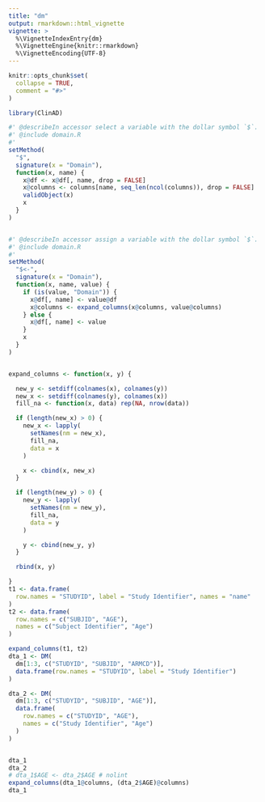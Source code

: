 ```yaml
---
title: "dm"
output: rmarkdown::html_vignette
vignette: >
  %\VignetteIndexEntry{dm}
  %\VignetteEngine{knitr::rmarkdown}
  %\VignetteEncoding{UTF-8}
---
```


```r
knitr::opts_chunk$set(
  collapse = TRUE,
  comment = "#>"
)
```

```r
library(ClinAD)
```

```r
#' @describeIn accessor select a variable with the dollar symbol `$`.
#' @include domain.R
#'
setMethod(
  "$",
  signature(x = "Domain"),
  function(x, name) {
    x@df <- x@df[, name, drop = FALSE]
    x@columns <- columns[name, seq_len(ncol(columns)), drop = FALSE]
    validObject(x)
    x
  }
)


#' @describeIn accessor assign a variable with the dollar symbol `$`.
#' @include domain.R
#'
setMethod(
  "$<-",
  signature(x = "Domain"),
  function(x, name, value) {
    if (is(value, "Domain")) {
      x@df[, name] <- value@df
      x@columns <- expand_columns(x@columns, value@columns)
    } else {
      x@df[, name] <- value
    }
    x
  }
)


expand_columns <- function(x, y) {

  new_y <- setdiff(colnames(x), colnames(y))
  new_x <- setdiff(colnames(y), colnames(x))
  fill_na <- function(x, data) rep(NA, nrow(data))

  if (length(new_x) > 0) {
    new_x <- lapply(
      setNames(nm = new_x),
      fill_na,
      data = x
    )

    x <- cbind(x, new_x)
  }

  if (length(new_y) > 0) {
    new_y <- lapply(
      setNames(nm = new_y),
      fill_na,
      data = y
    )

    y <- cbind(new_y, y)
  }

  rbind(x, y)

}
t1 <- data.frame(
  row.names = "STUDYID", label = "Study Identifier", names = "name"
)
t2 <- data.frame(
  row.names = c("SUBJID", "AGE"),
  names = c("Subject Identifier", "Age")
)

expand_columns(t1, t2)
dta_1 <- DM(
  dm[1:3, c("STUDYID", "SUBJID", "ARMCD")],
  data.frame(row.names = "STUDYID", label = "Study Identifier")
)

dta_2 <- DM(
  dm[1:3, c("STUDYID", "SUBJID", "AGE")],
  data.frame(
    row.names = c("STUDYID", "AGE"),
    names = c("Study Identifier", "Age")
  )
)


dta_1
dta_2
# dta_1$AGE <- dta_2$AGE # nolint
expand_columns(dta_1@columns, (dta_2$AGE)@columns)
dta_1

```

